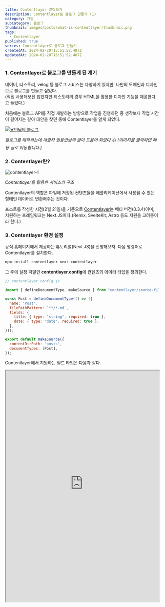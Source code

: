 ```yaml
---
title: Contentlayer 알아보기
description: Contentlayer로 블로그 만들기 (1)
category: 개발
subCategory: 블로그
thumbnail: images/posts/what-is-contentlayer/thumbnail.png
tags:
  - Contentlayer
published: true
series: Contentlayer로 블로그 만들기
createdAt: 2024-02-20T15:51:52.487Z
updatedAt: 2024-02-20T15:51:52.487Z
---
```


### 1. Contentlayer로 블로그를 만들게 된 계기

네이버, 티스토리, velog 등 블로그 서비스는 다양하게 있지만, 나만의 도메인과 디자인으로 블로그를 만들고 싶었다.<br/>
(직접 사용해보진 않았지만 티스토리의 경우 HTML을 활용한 디자인 기능을 제공한다고 들었다.)

처음에는 블로그 API를 직접 개발하는 방향으로 작업을 진행하던 중 생각보다 작업 시간이 길어지는 같아 대안을 찾던 중에 Contentlayer를 알게 되었다.

[![용빈님의 블로그](/images/posts/what-is-contentlayer/yiyb-blog.png)](https://yiyb-blog.vercel.app/posts/nextjs-contentlayer-blog)

_블로그를 제작하는데 개발자 권용빈님의 글이 도움이 되었다.👍 (이미지를 클릭하면 해당 글로 이동합니다.)_

### 2. Contentlayer란?

![contentlayer-1](/images/posts/what-is-contentlayer/contentlayer-1.png)

_Contentlayer를 활용한 서비스의 구조_

Contentlayer의 역할은 파일에 저장된 컨텐츠들을 애플리케이션에서 사용될 수 있는 형태인 데이터로 변환해주는 것이다.

포스트를 작성한 시점(2월 21일)을 기준으로 <a target="_blank" href="https://github.com/contentlayerdev/contentlayer?tab=readme-ov-file#features">Contentlayer</a>는 베타 버전(0.3.4)이며, 지원하는 프레임워크는 Next.JS이다.(Remix, SvelteKit, Astro 등도 지원을 고려중이라 한다.)

### 3. Contentlayer 환경 설정

공식 홈페이지에서 제공하는 튜토리얼(Next.JS)을 진행해보자. 다음 명령어로 Contentlayer를 설치한다.

```bash
npm install contentlayer next-contentlayer
```

그 후에 설정 파일인 **contentlayer.config**에 컨텐츠의 데이터 타입을 정의한다.

```javascript
// contentlayer.config.js

import { defineDocumentType, makeSource } from "contentlayer/source-files";

const Post = defineDocumentType(() => ({
  name: "Post",
  filePathPattern: `**/*.md`,
  fields: {
    title: { type: "string", required: true },
    date: { type: "date", required: true },
  },
}));

export default makeSource({
  contentDirPath: "posts",
  documentTypes: [Post],
});
```

Contentlayer에서 지원하는 필드 타입은 다음과 같다.

<p display="flex" justifycontent="center" width="100%">
  <iframe
    width="100%"
    maxwidth="1280"
    height="760"
    margin="0 auto"
    src="https://website-git-new-landing-page-schick.vercel.app/docs/reference/source-files/field-types"
  />
</p>

데이터 타입을 정의한 후에 다음 명령어로 빌드를 해보자.

```bash
npx contentlayer build
```

빌드가 완료되면 .contentlayer 폴더가 생성되고, 하위에 .cache와 generated 폴더가 생성된다. 각 폴더의 역할은 다음과 같다.

<ul style={{ listStyleType: "square" }}>
  <li>
    **.cache** : **contentlayer.config** 및 변환된 컨텐츠 파일들을 캐시한다.
  </li>
  <li>
    **generated** : 설정 파일에 정의된 문서의 타입과 변환된 컨텐츠 파일들을
    저장한다.
  </li>
</ul>

Next.JS를 실행하는 중에 설정 및 컨텐츠 파일을 수정하고 이를 반영하려면 매번 빌드 명령어를 입력해줘야 하는데, 다행히도 **next.config**에 다음과 같이 설정하면 수정한 설정 및 컨텐츠가 바로 반영된다.

```javascript
// next.config.js

const { withContentlayer } = require("next-contentlayer");

const nextConfig = {
  /* Next 관련 설정 */
};

module.exports = withContentlayer(nextConfig);
```
